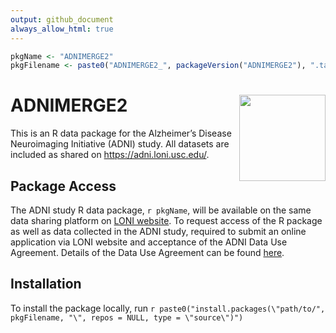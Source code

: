 ```yaml
---
output: github_document
always_allow_html: true
---
```


<!-- README.md is generated from README.Rmd. Please edit that file -->
<!-- R package versioning: first two digits are for code; last digit is data release number  -->

```r
pkgName <- "ADNIMERGE2"
pkgFilename <- paste0("ADNIMERGE2_", packageVersion("ADNIMERGE2"), ".tar.gz")
```

# ADNIMERGE2 <a href="https://adni.loni.usc.edu/"><img src="man/figures/logo.png" align="right" height="138" /></a>

This is an R data package for the Alzheimer's Disease Neuroimaging Initiative (ADNI) study. All datasets are included
as shared on <https://adni.loni.usc.edu/>.

## Package Access

The ADNI study R data package, `r pkgName`, will be available on the same data sharing platform on [LONI website](https://adni.loni.usc.edu/). To request access of the R package as well as data collected in the ADNI study, required to submit an online application via LONI website and acceptance of the ADNI Data Use Agreement. Details of the Data Use Agreement can be found [here](https://ida.loni.usc.edu/collaboration/access/appLicense.jsp).

## Installation 

To install the package locally, run ``r paste0("install.packages(\"path/to/", pkgFilename, "\", repos = NULL, type = \"source\")")``
